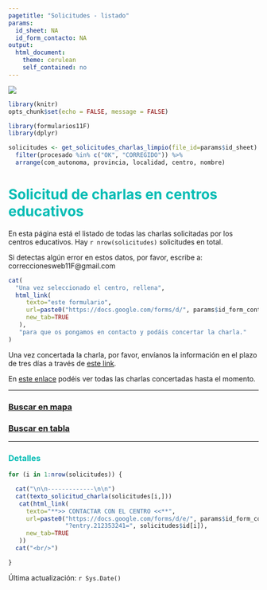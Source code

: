---
pagetitle: "Solicitudes - listado"
params:
  id_sheet: NA
  id_form_contacto: NA
output: 
  html_document: 
    theme: cerulean
    self_contained: no
---


[![](https://raw.githubusercontent.com/11defebrero/assets/main/images/banner11F.png)](https://11defebrero.org/)


<style type="text/css">

h1 {
  color: #00BCB4;
}
h2 {
  color: #00BCB4;
}
h3 {
  color: #00BCB4;
}
h4 {
  color: #00BCB4;
}
h5 {
  color: #00BCB4;
}
li {
  color: #00BCB4;
}
</style>


```{r include=FALSE}

library(knitr)
opts_chunk$set(echo = FALSE, message = FALSE)

library(formularios11F)
library(dplyr)

solicitudes <- get_solicitudes_charlas_limpio(file_id=params$id_sheet) %>% 
  filter(procesado %in% c("OK", "CORREGIDO")) %>% 
  arrange(com_autonoma, provincia, localidad, centro, nombre)

```


# Solicitud de charlas en centros educativos

En esta página está el listado de todas las charlas solicitadas por los centros educativos. 
Hay `r nrow(solicitudes)` solicitudes en total.

Si detectas algún error en estos datos, por favor, escribe a: correccionesweb11F@gmail.com

```{r results='asis'}
cat(
  "Una vez seleccionado el centro, rellena",
  html_link(
     texto="este formulario",
     url=paste0("https://docs.google.com/forms/d/", params$id_form_contacto, "/viewform"),
     new_tab=TRUE
   ),
   "para que os pongamos en contacto y podáis concertar la charla."
)
```

Una vez concertada la charla, por favor, envíanos la información en el plazo de tres días a través de [este link](https://forms.gle/s7thJAu75k7MT6P47).

En [este enlace](concertadas_mapa_tabla.html) podéis ver todas las charlas concertadas hasta el momento.


-------------

### [Buscar en mapa](solicitudes_mapa_tabla.html#mapa-de-charlas-solicitadas){target="_blank"}

### [Buscar en tabla](solicitudes_mapa_tabla.html#tabla-de-charlas-solicitadas){target="_blank"}

-------------


### Detalles


```{r results='asis'}

for (i in 1:nrow(solicitudes)) {

  cat("\n\n-------------\n\n")
  cat(texto_solicitud_charla(solicitudes[i,]))
   cat(html_link(
     texto="**>> CONTACTAR CON EL CENTRO <<**",
     url=paste0("https://docs.google.com/forms/d/e/", params$id_form_contacto, "/viewform",
                "?entry.212353241=", solicitudes$id[i]),
     new_tab=TRUE
   ))
  cat("<br/>")

}


```


Última actualización: `r Sys.Date()`


